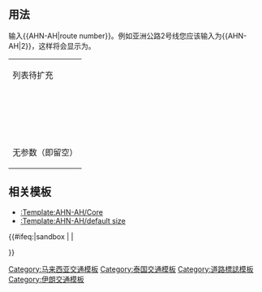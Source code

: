  {{Documentation subpage}}
<!-- 请将分类添加在文档页底部，跨语言链接添加到维基数据（参见[[Wikipedia:维基数据]]） -->
==用法==
输入<nowiki>{{AHN-AH|route number}}</nowiki>。例如亚洲公路2号线您应该输入为<nowiki>{{AHN-AH|2}}</nowiki>，这样将会显示为{{AHN-AH|2}}。
{| class="wikitable" style="text-align: left;"
|-
| colspan="3" | 列表待扩充
|-
| {{flag|Armenia}} || <nowiki>{{AHN-AH|route number|ARM}}</nowiki> || {{AHN-AH|81|ARM}}
|-
| {{flag|Azerbaijan}} || <nowiki>{{AHN-AH|route number|AZ}}</nowiki> || {{AHN-AH|5|AZ}}
|-
| {{flag|Cambodia}} || <nowiki>{{AHN-AH|route number|K}}</nowiki> || {{AHN-AH|1|K}}
|-
| {{flag|China}} || <nowiki>{{AHN-AH|route number|CN}}</nowiki><Br><nowiki>{{AHN-AH|route number|CHN}}</nowiki> || {{AHN-AH|1|CN}}
|-
| {{flag|India}} || <nowiki>{{AHN-AH|route number|IND}}</nowiki> || {{AHN-AH|1|IND}}
|-
| {{flag|Indonesia}} || <nowiki>{{AHN-AH|route number|RI}}</nowiki> || {{AHN-AH|2|RI}}
|-
| {{flag|Iran}} || <nowiki>{{AHN-AH|route number|IR}}</nowiki><Br><nowiki>{{AHN-AH|route number|IRI}}</nowiki><Br><nowiki>{{AHN-AH|route number|IRN}}</nowiki> || {{AHN-AH|1|IR}}
|-
| {{flag|Japan}} || <nowiki>{{AHN-AH|route number|J}}</nowiki><Br><nowiki>{{AHN-AH|route number|JPN}}</nowiki> || {{AHN-AH|1|J}}
|-
| {{flag|Kazakhstan}} || <nowiki>{{AHN-AH|route number|KZ}}</nowiki> || {{AHN-AH|61|KZ}}
|-
| {{flag|Malaysia}} || <nowiki>{{AHN-AH|route number|MAL}}</nowiki> || {{AHN-AH|2|MAL}}
|-
| {{flag|Myanmar}} || <nowiki>{{AHN-AH|route number|MYA}}</nowiki><Br><nowiki>{{AHN-AH|route number|BUR}}</nowiki> || {{AHN-AH|2|MYA}}
|-
| {{flag|Republic of Korea}} || <nowiki>{{AHN-AH|route number|ROK}}</nowiki><Br><nowiki>{{AHN-AH|route number|KOR}}</nowiki> || {{AHN-AH|1|ROK}}
|-
| {{flag|Russia}} || <nowiki>{{AHN-AH|route number|RUS}}</nowiki> || {{AHN-AH|3|RUS}}
|-
| {{flag|Thailand}} || <nowiki>{{AHN-AH|route number|T}}</nowiki> || {{AHN-AH|1|T}}
|-
| {{flag|Vietnam}} || <nowiki>{{AHN-AH|route number|VN}}</nowiki> || {{AHN-AH|1|VN}}
|-
| 无参数（即留空） || <nowiki>{{AHN-AH|route number}}</nowiki> || {{AHN-AH|1}}
|}

==相关模板==
*[[:Template:AHN-AH/Core]]
*[[:Template:AHN-AH/default size]]

<includeonly>{{#ifeq:{{SUBPAGENAME}}|sandbox | |
<!-- 请在本行以下添加分类，至维基数据添加跨wiki链接，谢谢 -->
[[Category:马来西亚交通模板]]
[[Category:泰国交通模板]]
[[Category:道路標誌模板]]
[[Category:伊朗交通模板]]

}}</includeonly>